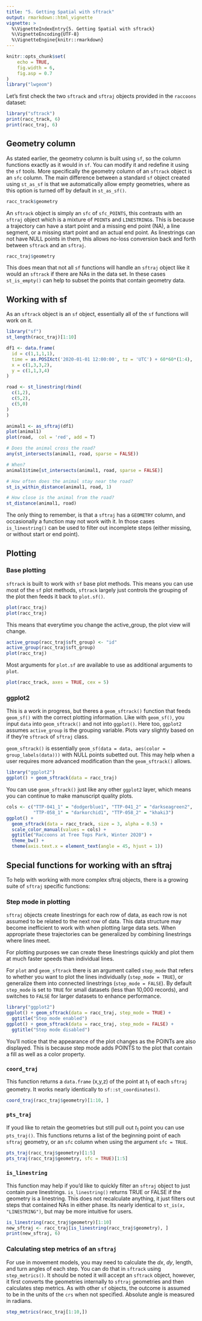 ```yaml
---
title: "5. Getting Spatial with sftrack"
output: rmarkdown::html_vignette
vignette: >
  %\VignetteIndexEntry{5. Getting Spatial with sftrack}
  %\VignetteEncoding{UTF-8}
  %\VignetteEngine{knitr::rmarkdown}
---
```


```r
knitr::opts_chunk$set(
    echo = TRUE,
    fig.width = 6,
    fig.asp = 0.7
)
library("lwgeom")

```

Let's first check the two `sftrack` and `sftraj` objects provided in
the `raccoons` dataset:

```r
library("sftrack")
print(racc_track, 6)
print(racc_traj, 6)

```


## Geometry column

As stated earlier, the geometry column is built using `sf`, so the column functions exactly as it would in `sf`. You can modify it and redefine it using the `sf` tools. More specifically the geometry column of an `sftrack` object is an `sfc` column. The main difference between a standard `sf` object created using `st_as_sf` is that we automatically allow empty geometries, where as this option is turned off by default in `st_as_sf()`.

```r
racc_track$geometry

```

An `sftrack` object is simply an `sfc` of `sfc_POINTS`, this contrasts
with an `sftraj` object which is a mixture of `POINT`s and
`LINESTRING`s. This is because a trajectory can have a start point and
a missing end point (NA), a line segment, or a missing start point and
an actual end point. As linestrings can not have NULL points in them,
this allows no-loss conversion back and forth between `sftrack` and an
`sftraj`.

```r
racc_traj$geometry

```

This does mean that not all `sf` functions will handle an `sftraj` object like it would an `sftrack` if there are NAs in the data set. In these cases `st_is_empty()` can help to subset the points that contain geometry data.


## Working with sf

As an `sftrack` object is an `sf` object, essentially all of the `sf` functions will work on it.

```r
library("sf")
st_length(racc_traj)[1:10]

df1 <- data.frame(
  id = c(1,1,1,1),
  time = as.POSIXct('2020-01-01 12:00:00', tz = 'UTC') + 60*60*(1:4),
  x = c(1,3,3,2),
  y = c(1,1,3,4)
)

road <- st_linestring(rbind(
  c(1,2),
  c(5,2),
  c(5,0)
)
)

animal1 <- as_sftraj(df1)
plot(animal1)
plot(road,  col = 'red', add = T)

# Does the animal cross the road?
any(st_intersects(animal1, road, sparse = FALSE))

# When?
animal1$time[st_intersects(animal1, road, sparse = FALSE)]

# How often does the animal stay near the road?
st_is_within_distance(animal1, road, 1)

# How close is the animal from the road?
st_distance(animal1, road)

```

The only thing to remember, is that a `sftraj` has a `GEOMETRY`
column, and occasionally a function may not work with it. In those
cases `is_linestring()` can be used to filter out incomplete steps
(either missing, or without start or end point).


## Plotting


### Base plotting 

`sftrack` is built to work with `sf` base plot methods. This means you can use most of the `sf` plot methods, `sftrack` largely just controls the grouping of the plot then feeds it back to `plot.sf()`. 

```r
plot(racc_traj)
plot(racc_traj)

```

This means that everytime you change the active_group, the plot view will change.

```r
active_group(racc_traj$sft_group) <- "id"
active_group(racc_traj$sft_group)
plot(racc_traj)

```

Most arguments for `plot.sf` are available to use as additional arguments to `plot`. 

```r
plot(racc_track, axes = TRUE, cex = 5)

```


### ggplot2

This is a work in progress, but theres a `geom_sftrack()` function
that feeds `geom_sf()` with the correct plotting information. Like
with `geom_sf()`, you input `data` into `geom_sftrack()` and not into
`ggplot()`.  Here too, `ggplot2` assumes `active_group` is the grouping variable. Plots vary slightly based on if they're `sftrack` of `sftraj` class.

`geom_sftrack()` is essentially `geom_sf(data = data, aes(color = group_labels(data)))` with NULL points subetted out. This may help when a user requires more advanced modification than the `geom_sftrack()` allows.

```r
library("ggplot2")
ggplot() + geom_sftrack(data = racc_traj)

```

You can use `geom_sftrack()` just like any other `ggplot2` layer, which means you can continue to make manuscript quality plots.

```r
cols <- c("TTP-041_1" = "dodgerblue1", "TTP-041_2" = "darkseagreen2",
          "TTP-058_1" = "darkorchid1", "TTP-058_2" = "khaki3")
ggplot() +
  geom_sftrack(data = racc_track, size = 3, alpha = 0.5) +
  scale_color_manual(values = cols) + 
  ggtitle("Raccoons at Tree Tops Park, Winter 2020") +
  theme_bw() + 
  theme(axis.text.x = element_text(angle = 45, hjust = 1))

```


## Special functions for working with an sftraj

To help with working with more complex sftraj objects, there is a growing suite of `sftraj` specific functions:


### Step mode in plotting

`sftraj` objects create linestrings for each row of data, as each row is not assumed to be related to the next row of data. This data structure may become inefficient to work with when plotting large data sets. When appropriate these trajectories can be generalized by combining linestrings where lines meet.

For plotting purposes we can create these linestrings quickly and plot them at much faster speeds than individual lines. 

For `plot` and `geom_sftrack` there is an argument called `step_mode`
that refers to whether you want to plot the lines individually
(`step_mode = TRUE`), or generalize them into connected linestrings
(`step_mode = FALSE`). By default `step_mode` is set to `TRUE` for
small datasets (less than 10,000 records), and switches to `FALSE` for
larger datasets to enhance performance.

```r
library("ggplot2")
ggplot() + geom_sftrack(data = racc_traj, step_mode = TRUE) +
  ggtitle("Step mode enabled")
ggplot() + geom_sftrack(data = racc_traj, step_mode = FALSE) +
  ggtitle("Step mode disabled")

```

You'll notice that the appearance of the plot changes as the POINTs are also displayed. This is because step mode adds POINTS to the plot that contain a fill as well as a color property.


### `coord_traj`

This function returns a `data.frame` (x,y,z) of the point at $t_1$ of each `sftraj` geometry. It works nearly identically to `sf::st_coordinates()`.

```r
coord_traj(racc_traj$geometry)[1:10, ]

```


### `pts_traj `

If youd like to retain the geometries but still pull out $t_1$ point you can use `pts_traj()`. This functions returns a list of the beginning point of each `sftraj` geometry, or an `sfc` column when using the argument `sfc = TRUE`.

```r
pts_traj(racc_traj$geometry)[1:5]
pts_traj(racc_traj$geometry, sfc = TRUE)[1:5]

```

### `is_linestring`

This function may help if you'd like to quickly filter an `sftraj` object to just contain pure linestrings. `is_linestring()` returns TRUE or FALSE if the geometry is a linestring. This does not recalculate anything, it just filters out steps that contained NAs in either phase. Its nearly identical to `st_is(x, "LINESTRING")`, but may be more intuitive for users.

```r
is_linestring(racc_traj$geometry)[1:10]
new_sftraj <- racc_traj[is_linestring(racc_traj$geometry), ]
print(new_sftraj, 6)

```


### Calculating step metrics of an `sftraj`

For use in movement models, you may need to calculate the $dx$, $dy$, length, and turn angles of each step. You can do that in `sftrack` using `step_metrics()`. It should be noted it will accept an `sftrack` object, however, it first converts the geometries internally to `sftraj` geometries and then calculates step metrics. As with other `sf` objects, the outcome is assumed to be in the units of the `crs` when not specified. Absolute angle is measured in radians.

```r
step_metrics(racc_traj[1:10,])

```
